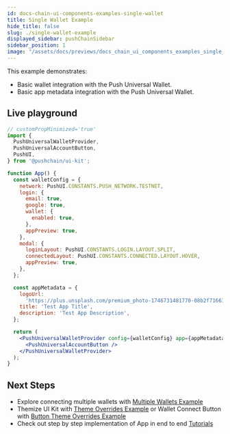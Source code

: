 ```yaml
---
id: docs-chain-ui-components-examples-single-wallet
title: Single Wallet Example
hide_title: false
slug: ./single-wallet-example
displayed_sidebar: pushChainSidebar
sidebar_position: 1
image: "/assets/docs/previews/docs_chain_ui_components_examples_single_wallet--single_wallet_example.png"
---
```


<head>
  <title>Single Wallets Example | Examples | UI Kit | Push Chain Docs</title>
</head>

<!-- Content Start -->

This example demonstrates:
- Basic wallet integration with the Push Universal Wallet.
- Basic app metadata integration with the Push Universal Wallet.

## Live playground

```jsx live
// customPropMinimized='true'
import {
  PushUniversalWalletProvider,
  PushUniversalAccountButton,
  PushUI,
} from '@pushchain/ui-kit';

function App() {
  const walletConfig = {
    network: PushUI.CONSTANTS.PUSH_NETWORK.TESTNET,
    login: {
      email: true,
      google: true,
      wallet: {
        enabled: true,
      },
      appPreview: true,
    },
    modal: {
      loginLayout: PushUI.CONSTANTS.LOGIN.LAYOUT.SPLIT,
      connectedLayout: PushUI.CONSTANTS.CONNECTED.LAYOUT.HOVER,
      appPreview: true,
    },
  };

  const appMetadata = {
    logoUrl:
      'https://plus.unsplash.com/premium_photo-1746731481770-08b2f71661d0?q=80&w=2671&auto=format&fit=crop&ixlib=rb-4.1.0&ixid=M3wxMjA3fDB8MHxwaG90by1wYWdlfHx8fGVufDB8fHx8fA%3D%3D',
    title: 'Test App Title',
    description: 'Test App Description',
  };

  return (
    <PushUniversalWalletProvider config={walletConfig} app={appMetadata}>
      <PushUniversalAccountButton />
    </PushUniversalWalletProvider>
  );
}
```

## Next Steps
- Explore connecting multiple wallets with [Multiple Wallets Example](/docs/chain/ui-kit/examples/multiple-wallet-example)
- Themize UI Kit with [Theme Overrides Example](/docs/chain/ui-kit/examples/theme-overrides-example) or Wallet Connect Button with [Button Theme Overrides Example](/docs/chain/ui-kit/examples/button-theme-overrides-example)
- Check out step by step implementation of App in end to end [Tutorials](/docs/chain/tutorials)
